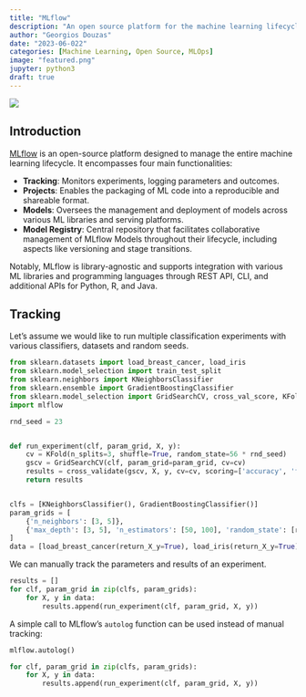 ```yaml
---
title: "MLflow"
description: "An open source platform for the machine learning lifecycle"
author: "Georgios Douzas"
date: "2023-06-022"
categories: [Machine Learning, Open Source, MLOps]
image: "featured.png"
jupyter: python3
draft: true
---
```


![](featured.png)

## Introduction

[MLflow](https://mlflow.org/) is an open-source platform designed to manage the entire machine learning lifecycle. It encompasses
four main functionalities:

- **Tracking**: Monitors experiments, logging parameters and outcomes.  
- **Projects**: Enables the packaging of ML code into a reproducible and shareable format.  
- **Models**: Oversees the management and deployment of models across various ML libraries and serving platforms.  
- **Model Registry**: Central repository that facilitates collaborative management of MLflow Models throughout their
lifecycle, including aspects like versioning and stage transitions.

Notably, MLflow is library-agnostic and supports integration with various ML libraries and programming languages through REST API,
CLI, and additional APIs for Python, R, and Java.

## Tracking

Let's assume we would like to run multiple classification experiments with various classifiers, datasets and random seeds.

```python
from sklearn.datasets import load_breast_cancer, load_iris
from sklearn.model_selection import train_test_split
from sklearn.neighbors import KNeighborsClassifier
from sklearn.ensemble import GradientBoostingClassifier
from sklearn.model_selection import GridSearchCV, cross_val_score, KFold, cross_validate
import mlflow

rnd_seed = 23


def run_experiment(clf, param_grid, X, y):
    cv = KFold(n_splits=3, shuffle=True, random_state=56 * rnd_seed)
    gscv = GridSearchCV(clf, param_grid=param_grid, cv=cv)
    results = cross_validate(gscv, X, y, cv=cv, scoring=['accuracy', 'f1_micro'])
    return results


clfs = [KNeighborsClassifier(), GradientBoostingClassifier()]
param_grids = [
    {'n_neighbors': [3, 5]},
    {'max_depth': [3, 5], 'n_estimators': [50, 100], 'random_state': [rnd_seed + 10]},
]
data = [load_breast_cancer(return_X_y=True), load_iris(return_X_y=True)]
```

We can manually track the parameters and results of an experiment.

```python
results = []
for clf, param_grid in zip(clfs, param_grids):
    for X, y in data:
        results.append(run_experiment(clf, param_grid, X, y))
```

A simple call to MLflow's `autolog` function can be used instead of manual tracking:

```python
mlflow.autolog()

for clf, param_grid in zip(clfs, param_grids):
    for X, y in data:
        results.append(run_experiment(clf, param_grid, X, y))
```